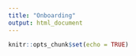 ```yaml
---
title: "Onboarding"
output: html_document
---
```


```r
knitr::opts_chunk$set(echo = TRUE)
```

